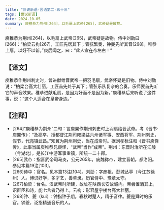 ```yaml
---
title: "世说新语-言语第二-五十三"
tags: [世说新语]
date: 2024-10-05
summary: 庾稚恭为荆州[264]，以毛扇上武帝[265]，武帝疑是故物。
---
```


庾稚恭为荆州[264]，以毛扇上武帝[265]，武帝疑是故物。侍中刘劭曰[266]：“柏梁云构[267]，工匠先居其下；管弦繁奏，钟夔先听其音[268]。稚恭上扇，以好不以新。”庾后闻之，曰：“此人宜在帝左右！”

## 【译文】

庾稚恭作荆州刺史时，曾进献给晋武帝一把羽毛扇，武帝怀疑是旧物。侍中刘劭说：“柏梁台高大壮丽，工匠首先处于其下；管弦乐队复杂的合奏，乐师要首先听它的声音效果。稚恭进献毛扇，是因为好而不是因为新。”庾稚恭后来听说了这件事，说：“这个人适合在皇帝身边。”

## 【注释】

- [264]“庾稚恭为荆州”二句：言庾翼作荆州刺史时上羽扇给晋武帝。考《晋书·庾翼传》：“及亮卒，授都督江荆司雍梁益六州诸军事、安西将军、荆州刺史，假节，代亮镇武昌。”知翼为荆州刺史，当在成帝时。据刘孝标注和《晋书庾怿传》，此事当属庾稚恭兄庾怿，“武帝”当作“成帝”。荆州：东晋时治所在江陵（今湖北），是长江中游军事重镇，所统一二十郡。
- [265]武帝：指晋武帝司马炎，公元265年，废魏称帝，建立晋朝，都洛阳。参见本篇19注[103]。
- [266]侍中：官名。见本篇13注[104]。刘劭：字彦祖，彭城丛亭（今江苏徐州）人。博识好学，多才艺，善草隶。历官侍中、豫章太守。
- [267]柏梁：台名。汉武帝时所建，故址在陕西长安故城内。帝尝置酒其上，诏群臣和诗，能七言者乃得上。云构：形容屋宇楼台高大壮丽。
- [268]钟、夔（kuí）：钟指钟子期，春秋时楚人，精于音律。夔是舜时的乐官。钟夔，泛指精通音乐的人。
